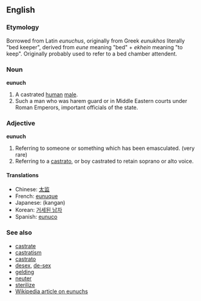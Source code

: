 ==English==
=== Etymology ===
Borrowed from Latin ''eunuchus'', originally from Greek ''eunukhos'' literally "bed keeper", derived from ''eune'' meaning "bed" + ''ekhein'' meaning "to keep". Originally probably used to refer to a bed chamber attendent.

===Noun===
'''eunuch'''

# A castrated [[human]] [[male]].
# Such a man who was harem guard or in Middle Eastern courts under Roman Emperors, important officials of the state.

===Adjective===
'''eunuch'''

#Referring to someone or something which has been emasculated. (very rare)
#Referring to a [[castrato]], or boy castrated to retain soprano or alto voice.

==== Translations ====
*Chinese: [[太监]]
*French: [[eunuque]]
*Japanese: (kangan)
*Korean:  [[거세된 남자]]
*Spanish: [[eunuco]]

=== See also ===
*[[castrate]]
*[[castratism]]
*[[castrato]]
*[[desex]], [[de-sex]]
*[[gelding]]
*[[neuter]]
*[[sterilize]]
*[[w:Eunuch|Wikipedia article on eunuchs]]